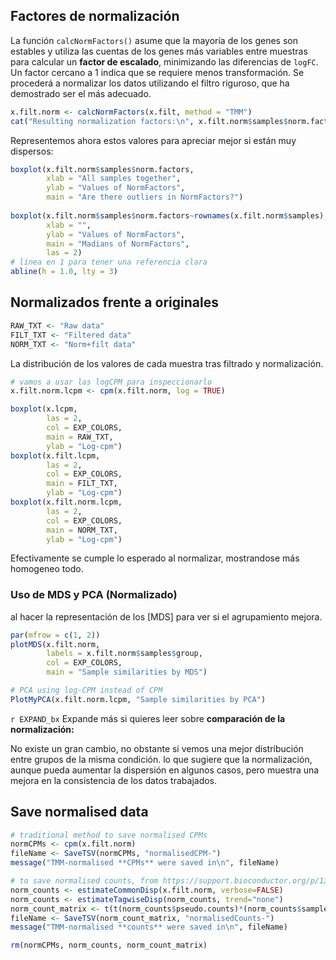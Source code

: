 ## Factores de normalización 

La función `calcNormFactors()` asume que la mayoría de los genes son estables y utiliza las cuentas de los genes más variables entre muestras para calcular un **factor de escalado**, minimizando las diferencias de `logFC`. Un factor cercano a 1 indica que se requiere menos transformación. Se procederá a normalizar los datos utilizando el filtro riguroso, que ha demostrado ser el más adecuado.


```r
x.filt.norm <- calcNormFactors(x.filt, method = "TMM")
cat("Resulting normalization factors:\n", x.filt.norm$samples$norm.factors, "\n")
```

Representemos ahora estos valores para apreciar mejor si están muy dispersos:

```r
boxplot(x.filt.norm$samples$norm.factors, 
        xlab = "All samples together", 
        ylab = "Values of NormFactors", 
        main = "Are there outliers in NormFactors?")
        
boxplot(x.filt.norm$samples$norm.factors~rownames(x.filt.norm$samples), 
        xlab = "",	
        ylab = "Values of NormFactors", 
        main = "Madians of NormFactors", 
        las = 2)
# línea en 1 para tener una referencia clara
abline(h = 1.0, lty = 3)
```



## Normalizados frente a originales  {.tabset}

```r
RAW_TXT <- "Raw data"
FILT_TXT <- "Filtered data"
NORM_TXT <- "Norm+filt data"
```

La distribución de los valores de cada muestra tras filtrado y normalización.

```r
# vamos a usar las logCPM para inspeccionarlo
x.filt.norm.lcpm <- cpm(x.filt.norm, log = TRUE)

boxplot(x.lcpm, 
        las = 2, 
        col = EXP_COLORS, 
        main = RAW_TXT, 
        ylab = "Log-cpm")
boxplot(x.filt.lcpm, 
        las = 2, 
        col = EXP_COLORS, 
        main = FILT_TXT, 
        ylab = "Log-cpm")
boxplot(x.filt.norm.lcpm, 
        las = 2, 
        col = EXP_COLORS, 
        main = NORM_TXT, 
        ylab = "Log-cpm")
```

Efectivamente se cumple lo esperado al normalizar, mostrandose más homogeneo todo.


### Uso de MDS y PCA (Normalizado) {-}

al hacer la representación de los [MDS] para ver si el agrupamiento mejora.

```r
par(mfrow = c(1, 2))
plotMDS(x.filt.norm, 
        labels = x.filt.norm$samples$group, 
        col = EXP_COLORS,
        main = "Sample similarities by MDS")

# PCA using log-CPM instead of CPM
PlotMyPCA(x.filt.norm.lcpm, "Sample similarities by PCA")
```


[START EXPANDIBLE]: #
`r EXPAND_bx` 
Expande más si quieres leer sobre <b> comparación de la normalización: </b></summary>

No existe un gran cambio, no obstante si vemos una mejor distribución entre grupos de la misma condición. lo que sugiere que la normalización, aunque pueda aumentar la dispersión en algunos casos, pero muestra una mejora en la consistencia de los datos trabajados.

</details> 
[END EXPANDIBLE]: #


## Save normalised data

```r
# traditional method to save normalised CPMs
normCPMs <- cpm(x.filt.norm)
fileName <- SaveTSV(normCPMs, "normalisedCPM-")
message("TMM-normalised **CPMs** were saved in\n", fileName)

# to save normalised counts, from https://support.bioconductor.org/p/133671/
norm_counts <- estimateCommonDisp(x.filt.norm, verbose=FALSE)
norm_counts <- estimateTagwiseDisp(norm_counts, trend="none")
norm_count_matrix <- t(t(norm_counts$pseudo.counts)*(norm_counts$samples$norm.factors))
fileName <- SaveTSV(norm_count_matrix, "normalisedCounts-")
message("TMM-normalised **counts** were saved in\n", fileName)

rm(normCPMs, norm_counts, norm_count_matrix)
```



